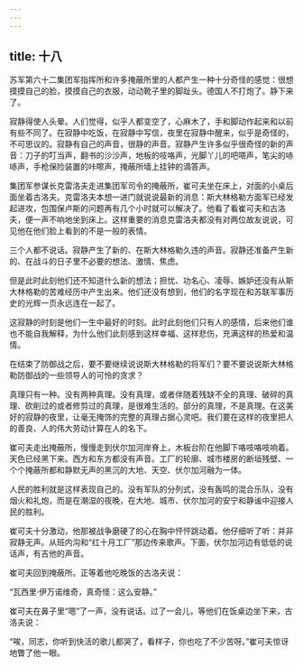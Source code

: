 ```yaml
---
---
---
```

title: 十八
---



苏军第六十二集团军指挥所和许多掩蔽所里的人都产生一种十分奇怪的感觉：很想摸摸自己的脸，摸摸自己的衣服，动动靴子里的脚趾头。德国人不打炮了。静下来了。

寂静得使人头晕。人们觉得，似乎人都变空了，心麻木了，手和脚动作起来和以前有些不同了。在寂静中吃饭，在寂静中写信，夜里在寂静中醒来，似乎是奇怪的，不可思议的。寂静有自己的声音，很静的声音。寂静产生许多似乎很奇怪的新的声音：刀子的叮当声，翻书的沙沙声，地板的吱咯声，光脚丫儿的吧嗒声，笔尖的哧哧声，手枪保险装置的咔嚓声，掩蔽所墙上挂钟的滴答声。

集团军参谋长克雷洛夫走进集团军司令的掩蔽所，崔可夫坐在床上，对面的小桌后面坐着古洛夫。克雷洛夫本想一进门就说说最新的消息：斯大林格勒方面军已经发起进攻，包围保卢斯的问题再有几个小时就可以解决了。他看了看崔可夫和古洛夫，便一声不响地坐到床上。这样重要的消息克雷洛夫都没有对两位故友说说，可见他在他们脸上看到的不是一般的表情。

三个人都不说话。寂静产生了新的、在斯大林格勒久违的声音。寂静还准备产生新的、在战斗的日子里不必要的想法、激情、焦虑。

但是此时此刻他们还不知道什么新的想法；担忧、功名心、凌辱、嫉妒还没有从斯大林格勒的苦难经历中产生出来。他们还没有想到，他们的名字现在和苏联军事历史的光辉一页永远连在一起了。

这寂静的时刻是他们一生中最好的时刻。此时此刻他们只有人的感情，后来他们谁也不能自我解释，为什么他们此刻感到这样幸福、这样悲伤，充满这样的热爱和温情。

在结束了防御战之后，要不要继续说说斯大林格勒的将军们？要不要说说斯大林格勒防御战的一些领导人的可怜的贪求？

真理只有一种。没有两种真理。没有真理，或者伴随着残缺不全的真理、破碎的真理、砍削过的或者修剪过的真理，是很难生活的。部分的真理，不是真理。在这美好的寂静的夜里，让毫无掩饰的完整的真理占据心灵吧。我们要在这样的夜里把人的善良、人的伟大劳动计算在人的名下。

崔可夫走出掩蔽所，慢慢走到伏尔加河岸脊上，木板台阶在他脚下咯吱咯吱响着。天色已经黑下来。西方和东方都没有声音。工厂的轮廓、城市楼房的断垣残壁、一个个掩蔽所都和静默无声的黑沉的大地、天空、伏尔加河融为一体。

人民的胜利就是这样表现自己的。没有军队的分列式，没有轰鸣的混合乐队，没有烟火和礼炮，而是在潮湿的夜晚，在大地、城市、伏尔加河的安宁和静谧中迎接人民的胜利。

崔可夫十分激动，他那被战争磨硬了的心在胸中怦怦跳动着。他仔细听了听：并非寂静无声。从班内沟和“红十月工厂”那边传来歌声。下面，伏尔加河边有低低的说话声，有吉他的声音。

崔可夫回到掩蔽所。正等着他吃晚饭的古洛夫说：

“瓦西里·伊万诺维奇，真奇怪：这么安静。”

崔可夫在鼻子里“嗯”了一声，没有说话。过了一会儿，等他们在饭桌边坐下来，古洛夫说：

“唉，同志，你听到快活的歌儿都哭了，看样子，你也吃了不少苦呀。”崔可夫惊讶地瞥了他一眼。